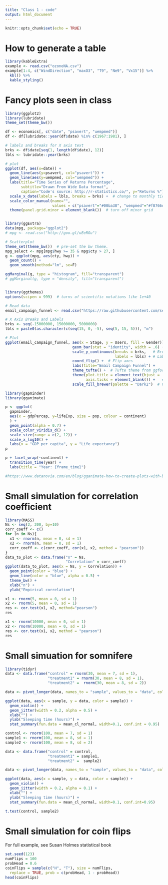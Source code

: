 ```yaml
---
title: "Class 1 - code"
output: html_document
---
```


```r
knitr::opts_chunk$set(echo = TRUE)
```

# How to generate a table

```r
library(kableExtra)
example <- read.csv("ozoneNA.csv")
example[1:4, c("WindDirection", "maxO3", "T9", "Ne9", "Vx15")] %>%
  kbl() %>%
  kable_styling()
```

# Fancy plots seen in class


```r
library(ggplot2)
library(lubridate)
theme_set(theme_bw())

df <- economics[, c("date", "psavert", "uempmed")]
df <- df[lubridate::year(df$date) %in% c(1967:1981), ]

# labels and breaks for X axis text
brks <- df$date[seq(1, length(df$date), 12)]
lbls <- lubridate::year(brks)

# plot
ggplot(df, aes(x=date)) + 
  geom_line(aes(y=psavert, col="psavert")) + 
  geom_line(aes(y=uempmed, col="uempmed")) + 
  labs(title="Time Series of Returns Percentage", 
       subtitle="Drawn From Wide Data format", 
       caption="Code's source: http://r-statistics.co/", y="Returns %") +  # title and caption
  scale_x_date(labels = lbls, breaks = brks) +  # change to monthly ticks and labels
  scale_color_manual(name="", 
                     values = c("psavert"="#00ba38", "uempmed"="#f8766d")) +  # line color
  theme(panel.grid.minor = element_blank())  # turn off minor grid


library(ggExtra)
data(mpg, package="ggplot2")
# mpg <- read.csv("http://goo.gl/uEeRGu")

# Scatterplot
theme_set(theme_bw())  # pre-set the bw theme.
mpg_select <- mpg[mpg$hwy >= 35 & mpg$cty > 27, ]
g <- ggplot(mpg, aes(cty, hwy)) + 
  geom_count() + 
  geom_smooth(method="lm", se=F)

ggMarginal(g, type = "histogram", fill="transparent")
# ggMarginal(g, type = "density", fill="transparent")


library(ggthemes)
options(scipen = 999)  # turns of scientific notations like 1e+40

# Read data
email_campaign_funnel <- read.csv("https://raw.githubusercontent.com/selva86/datasets/master/email_campaign_funnel.csv")

# X Axis Breaks and Labels 
brks <- seq(-15000000, 15000000, 5000000)
lbls = paste0(as.character(c(seq(15, 0, -5), seq(5, 15, 5))), "m")

# Plot
ggplot(email_campaign_funnel, aes(x = Stage, y = Users, fill = Gender)) +   # Fill column
                              geom_bar(stat = "identity", width = .6) +   # draw the bars
                              scale_y_continuous(breaks = brks,   # Breaks
                                                 labels = lbls) + # Labels
                              coord_flip() +  # Flip axes
                              labs(title="Email Campaign Funnel") +
                              theme_tufte() +  # Tufte theme from ggfortify
                              theme(plot.title = element_text(hjust = .5), 
                                    axis.ticks = element_blank()) +   # Centre plot title
                              scale_fill_brewer(palette = "Dark2")  # Color palette
```





```r
library(gapminder)
library(gganimate)

p <- ggplot(
  gapminder, 
  aes(x = gdpPercap, y=lifeExp, size = pop, colour = continent)
  ) +
  geom_point(alpha = 0.7) +
  scale_color_viridis_d() +
  scale_size(range = c(2, 12)) +
  scale_x_log10() +
  labs(x = "GDP per capita", y = "Life expectancy")
p
```


```r
p + facet_wrap(~continent) +
  transition_time(year) +
  labs(title = "Year: {frame_time}")

#https://www.datanovia.com/en/blog/gganimate-how-to-create-plots-with-beautiful-animation-in-r/
```

# Small simulation for correlation coefficient

```r
library(MASS)
Ns <- seq(2, 200, by=10)
corr_coeff <- c()
for (n in Ns){
  x1 <- rnorm(n, mean = 0, sd = 1)
  x2 <- rnorm(n, mean = 0, sd = 1)
  corr_coeff <- c(corr_coeff, cor(x1, x2, method = "pearson"))
}
data_to_plot <- data.frame("n" = Ns,
                           "Correlation" = corr_coeff)
ggplot(data_to_plot, aes(x = Ns, y = Correlation)) +
  geom_point(color = "blue") +
  geom_line(color = "blue", alpha = 0.5) +
  theme_bw() +
  xlab("n") +
  ylab("Empirical correlation")
```


```r
x1 <- rnorm(5, mean = 0, sd = 1)
x2 <- rnorm(5, mean = 0, sd = 1)
res <- cor.test(x1, x2, method="pearson")
res
```

```r
x1 <- rnorm(10000, mean = 0, sd = 1)
x2 <- rnorm(10000, mean = 0, sd = 1)
res <- cor.test(x1, x2, method = "pearson")
res
```



# Small simuation for somnifere

```r
library(tidyr)
data <- data.frame("control" = rnorm(30, mean = 7, sd = 1),
                   "treatment1" = rnorm(30, mean = 8, sd = 1),
                   "treatment2" =  rnorm(30, mean = 8, sd = 2))

data <- pivot_longer(data, names_to = "sample", values_to = "data", cols = c("control", "treatment1", "treatment2"))

ggplot(data, aes(x = sample, y = data, color = sample)) +
  geom_violin() +
  geom_jitter(width = 0.2, alpha = 0.5) +
  xlab("") +
  ylab("Sleeping time (hours)") +  
  stat_summary(fun.data = mean_cl_normal, width=0.1, conf.int = 0.95)
```


```r
control <- rnorm(100, mean = 7, sd = 1)
sample1 <- rnorm(100, mean = 8, sd = 1)
sample2 <- rnorm(100, mean = 8, sd = 2)

data <- data.frame("control" = control,
                   "treatment1" = sample1,
                   "treatment2" =  sample2)

data <- pivot_longer(data, names_to = "sample", values_to = "data", cols = c("control", "treatment1", "treatment2"))

ggplot(data, aes(x = sample, y = data, color = sample)) +
  geom_violin() +
  geom_jitter(width = 0.2, alpha = 0.1) +
  xlab("") +
  ylab("Sleeping time (hours)") +  
  stat_summary(fun.data = mean_cl_normal, width=0.1, conf.int=0.95)
```


```r
t.test(control, sample2)
```


# Small simulation for coin flips

For full example, see Susan Holmes statistical book

```r
set.seed(123)
numFlips = 100
probHead = 0.6
coinFlips = sample(c("H", "T"), size = numFlips,
  replace = TRUE, prob = c(probHead, 1 - probHead))
head(coinFlips)
```


